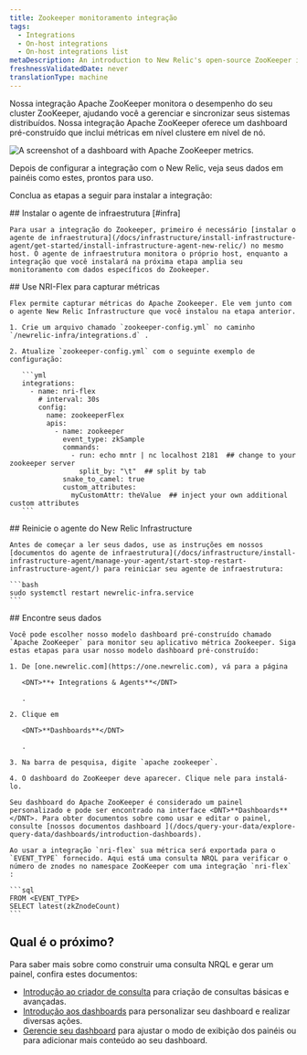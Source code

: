 ```yaml
---
title: Zookeeper monitoramento integração
tags:
  - Integrations
  - On-host integrations
  - On-host integrations list
metaDescription: An introduction to New Relic's open-source ZooKeeper integration.
freshnessValidatedDate: never
translationType: machine
---
```



Nossa integração Apache ZooKeeper monitora o desempenho do seu cluster ZooKeeper, ajudando você a gerenciar e sincronizar seus sistemas distribuídos. Nossa integração Apache ZooKeeper oferece um dashboard pré-construído que inclui métricas em nível clustere em nível de nó.

<img
  src={infrastructureApacheZooKeeperDashboard}
  title="Apache ZooKeeper dashboard landing page"
  alt="A screenshot of a dashboard with Apache ZooKeeper metrics."
/>

<figcaption>
  Depois de configurar a integração com o New Relic, veja seus dados em painéis como estes, prontos para uso.
</figcaption>

Conclua as etapas a seguir para instalar a integração:

<Steps>
  <Step>
    ## Instalar o agente de infraestrutura [#infra]

    Para usar a integração do Zookeeper, primeiro é necessário [instalar o agente de infraestrutura](/docs/infrastructure/install-infrastructure-agent/get-started/install-infrastructure-agent-new-relic/) no mesmo host. O agente de infraestrutura monitora o próprio host, enquanto a integração que você instalará na próxima etapa amplia seu monitoramento com dados específicos do Zookeeper.
  </Step>

  <Step>
    ## Use NRI-Flex para capturar métricas

    Flex permite capturar métricas do Apache Zookeeper. Ele vem junto com o agente New Relic Infrastructure que você instalou na etapa anterior.

    1. Crie um arquivo chamado `zookeeper-config.yml` no caminho `/newrelic-infra/integrations.d` .

    2. Atualize `zookeeper-config.yml` com o seguinte exemplo de configuração:

       ```yml
       integrations:
         - name: nri-flex
           # interval: 30s
           config:
             name: zookeeperFlex
             apis:
               - name: zookeeper
                 event_type: zkSample
                 commands:
                   - run: echo mntr | nc localhost 2181  ## change to your zookeeper server
                     split_by: "\t"  ## split by tab
                 snake_to_camel: true
                 custom_attributes:
                   myCustomAttr: theValue  ## inject your own additional custom attributes
       ```
  </Step>

  <Step>
    ## Reinicie o agente do New Relic Infrastructure

    Antes de começar a ler seus dados, use as instruções em nossos [documentos do agente de infraestrutura](/docs/infrastructure/install-infrastructure-agent/manage-your-agent/start-stop-restart-infrastructure-agent/) para reiniciar seu agente de infraestrutura:

    ```bash
    sudo systemctl restart newrelic-infra.service
    ```
  </Step>

  <Step>
    ## Encontre seus dados

    Você pode escolher nosso modelo dashboard pré-construído chamado `Apache ZooKeeper` para monitor seu aplicativo métrica Zookeeper. Siga estas etapas para usar nosso modelo dashboard pré-construído:

    1. De [one.newrelic.com](https://one.newrelic.com), vá para a página

       <DNT>**+ Integrations & Agents**</DNT>

       .

    2. Clique em

       <DNT>**Dashboards**</DNT>

       .

    3. Na barra de pesquisa, digite `apache zookeeper`.

    4. O dashboard do ZooKeeper deve aparecer. Clique nele para instalá-lo.

    Seu dashboard do Apache ZooKeeper é considerado um painel personalizado e pode ser encontrado na interface <DNT>**Dashboards**</DNT>. Para obter documentos sobre como usar e editar o painel, consulte [nossos documentos dashboard ](/docs/query-your-data/explore-query-data/dashboards/introduction-dashboards).

    Ao usar a integração `nri-flex` sua métrica será exportada para o `EVENT_TYPE` fornecido. Aqui está uma consulta NRQL para verificar o número de znodes no namespace ZooKeeper com uma integração `nri-flex` :

    ```sql
    FROM <EVENT_TYPE> 
    SELECT latest(zkZnodeCount)
    ```
  </Step>
</Steps>

## Qual é o próximo?

Para saber mais sobre como construir uma consulta NRQL e gerar um painel, confira estes documentos:

* [Introdução ao criador de consulta](/docs/query-your-data/explore-query-data/query-builder/introduction-query-builder) para criação de consultas básicas e avançadas.
* [Introdução aos dashboards](/docs/query-your-data/explore-query-data/dashboards/introduction-dashboards) para personalizar seu dashboard e realizar diversas ações.
* [Gerencie seu dashboard](/docs/query-your-data/explore-query-data/dashboards/manage-your-dashboard) para ajustar o modo de exibição dos painéis ou para adicionar mais conteúdo ao seu dashboard.